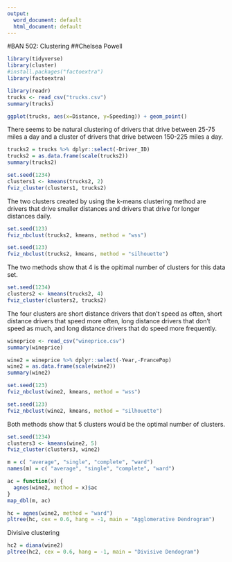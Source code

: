 ---
output:
  word_document: default
  html_document: default
---
#BAN 502: Clustering
##Chelsea Powell

```{r}
library(tidyverse)
library(cluster)
#install.packages("factoextra")
library(factoextra)
```

```{r}
library(readr)
trucks <- read_csv("trucks.csv")
summary(trucks)
```

```{r}
ggplot(trucks, aes(x=Distance, y=Speeding)) + geom_point()
```
There seems to be natural clustering of drivers that drive between 25-75 miles a day and a cluster of drivers that drive between 150-225 miles a day.

```{r}
trucks2 = trucks %>% dplyr::select(-Driver_ID)
trucks2 = as.data.frame(scale(trucks2))
summary(trucks2)
```

```{r}
set.seed(1234)
clusters1 <- kmeans(trucks2, 2)
fviz_cluster(clusters1, trucks2)
```
The two clusters created by using the k-means clustering method are drivers that drive smaller distances and drivers that drive for longer distances daily.

```{r}
set.seed(123)
fviz_nbclust(trucks2, kmeans, method = "wss")
```
 
```{r}
set.seed(123)
fviz_nbclust(trucks2, kmeans, method = "silhouette")
```

The two methods show that 4 is the opitimal number of clusters for this data set.

```{r}
set.seed(1234)
clusters2 <- kmeans(trucks2, 4)
fviz_cluster(clusters2, trucks2)
```

The four clusters are short distance drivers that don't speed as often, short distance drivers that speed more often, long distance drivers that don't speed as much, and long distance drivers that do speed more frequently.

```{r}
wineprice <- read_csv("wineprice.csv")
summary(wineprice)
```

```{r}
wine2 = wineprice %>% dplyr::select(-Year,-FrancePop)
wine2 = as.data.frame(scale(wine2))
summary(wine2)
```

```{r}
set.seed(123)
fviz_nbclust(wine2, kmeans, method = "wss")
```
 
```{r}
set.seed(123)
fviz_nbclust(wine2, kmeans, method = "silhouette")
```
Both methods show that 5 clusters would be the optimal number of clusters. 

```{r}
set.seed(1234)
clusters3 <- kmeans(wine2, 5)
fviz_cluster(clusters3, wine2)
```


```{r}
m = c( "average", "single", "complete", "ward")
names(m) = c( "average", "single", "complete", "ward")

ac = function(x) {
  agnes(wine2, method = x)$ac
}
map_dbl(m, ac)
```

```{r}
hc = agnes(wine2, method = "ward") 
pltree(hc, cex = 0.6, hang = -1, main = "Agglomerative Dendrogram") 
```

Divisive clustering  
```{r}
hc2 = diana(wine2)
pltree(hc2, cex = 0.6, hang = -1, main = "Divisive Dendogram")
```



